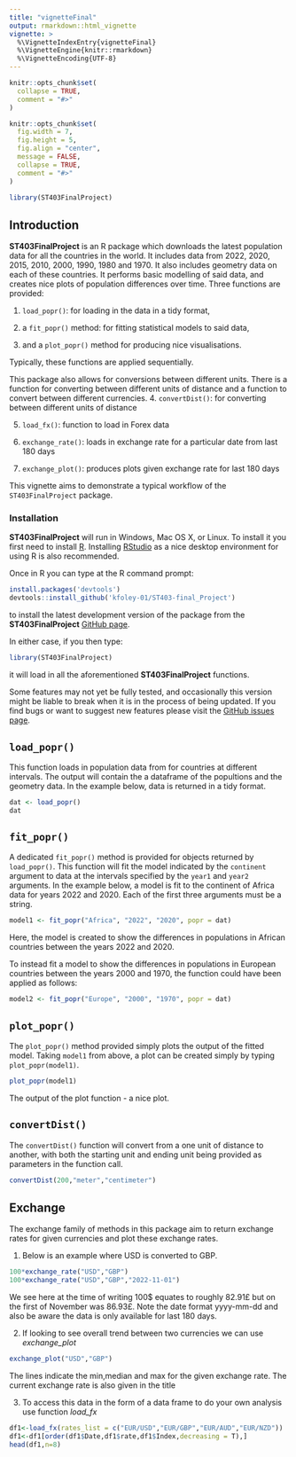 ```yaml
---
title: "vignetteFinal"
output: rmarkdown::html_vignette
vignette: >
  %\VignetteIndexEntry{vignetteFinal}
  %\VignetteEngine{knitr::rmarkdown}
  %\VignetteEncoding{UTF-8}
---
```


```r
knitr::opts_chunk$set(
  collapse = TRUE,
  comment = "#>"
)
```

```r
knitr::opts_chunk$set(
  fig.width = 7,
  fig.height = 5,
  fig.align = "center",
  message = FALSE,
  collapse = TRUE,
  comment = "#>"
)
```

```r
library(ST403FinalProject)
```

## Introduction 

__ST403FinalProject__ is an R package which downloads the latest population data for all the countries in the world. It includes data from 2022, 2020, 2015, 2010, 2000, 1990, 1980 and 1970. It also includes geometry data on each of these countries. It performs basic modelling of said data, and creates nice plots of population differences over time. Three functions are provided:

  1. `load_popr()`: for loading in the data in a tidy format,
  
  2. a `fit_popr()` method: for fitting statistical models to said data,
  
  3. and a `plot_popr()` method for producing nice visualisations.
  
Typically, these functions are applied sequentially. 
  
This package also allows for conversions between different units. 
There is a function for converting between different units of distance and a function to
convert between different currencies.
   4. `convertDist()`: for converting between different units of distance
   
   5. `load_fx()`: function to load in Forex data
   
   6. `exchange_rate()`: loads in exchange rate for a particular date from last 180 days
   
   7. `exchange_plot()`: produces plots given exchange rate for last 180 days

This vignette aims to demonstrate a typical workflow of the `ST403FinalProject` package.


### Installation 

__ST403FinalProject__ will run in Windows, Mac OS X, or Linux. To install it you first need to install [R](https://cran.r-project.org/). Installing [RStudio](https://www.rstudio.com/) as a nice desktop environment for using R is also recommended.

Once in R you can type at the R command prompt:

```r
install.packages('devtools')
devtools::install_github('kfoley-01/ST403-final_Project')
```

to install the latest development version of the package from the __ST403FinalProject__ [GitHub page](https://github.com/kfoley-01/ST403-final_Project). 

In either case, if you then type:

```r
library(ST403FinalProject)
```

it will load in all the aforementioned __ST403FinalProject__ functions.

Some features may not yet be fully tested, and occasionally this version might be liable to break when it is in the process of being updated. If you find bugs or want to suggest new features please visit the [GitHub issues page](https://github.com/kfoley-01/ST403-final_Project/issues).


## `load_popr()`

This function loads in population data from for countries at different intervals.  The output will contain the a dataframe of the popultions and the geometry data. In the example below, data is returned in a tidy format.

```r
dat <- load_popr()
dat
```


## `fit_popr()`

A dedicated `fit_popr()` method is provided for objects returned by `load_popr()`. This function will fit the model indicated by the `continent` argument to data at the intervals specified by the `year1` and `year2` arguments. In the example below, a  model is fit to the continent of Africa data for years 2022 and 2020. Each of the  first three arguments must be a string. 

```r
model1 <- fit_popr("Africa", "2022", "2020", popr = dat)
```

Here, the model is created to show the differences in populations in African countries between the years 2022 and 2020.

To instead fit a model to show the differences in populations in European countries between the years 2000 and 1970, the function could have been applied as follows:

```r
model2 <- fit_popr("Europe", "2000", "1970", popr = dat)
```

## `plot_popr()`

The `plot_popr()` method provided simply plots the output of the fitted model. Taking `model1` from above, a plot can be created simply by typing `plot_popr(model1)`.

```r
plot_popr(model1)
```

The output of the plot function - a nice plot.

## `convertDist()`

The `convertDist()` function will convert from a one unit of distance to another,
with both the starting unit and ending unit being provided as parameters in 
the function call.

```r
convertDist(200,"meter","centimeter")
```

## Exchange {.tabset}

The exchange family of methods in this package aim to return exchange rates for given currencies and plot these exchange rates. 

 1.  Below is an example where USD is converted to GBP.

```r
100*exchange_rate("USD","GBP")
100*exchange_rate("USD","GBP","2022-11-01")
```
  We see here at the time of writing 100$ equates to roughly 82.91£ but on the first of November was 86.93£. Note the date format yyyy-mm-dd and also be aware the data is only available for last 180 days.
  
  2.  If looking to see overall trend between two currencies we can use *exchange_plot*
  
```r
exchange_plot("USD","GBP")
```
  
   The lines indicate the min,median and max for the given exchange rate. The current exchange rate is also given in the title
  
  3.
To access this data in the form of a data frame to do your own analysis use function *load_fx*

```r
df1<-load_fx(rates_list = c("EUR/USD","EUR/GBP","EUR/AUD","EUR/NZD"))
df1<-df1[order(df1$Date,df1$rate,df1$Index,decreasing = T),]
head(df1,n=8)
```

